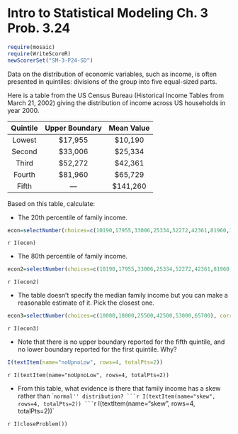 Intro to Statistical Modeling Ch. 3 Prob. 3.24
========================================================
```{r include=FALSE}
require(mosaic)
require(WriteScoreR)
newScorerSet("SM-3-P24-SD")
```
Data on the distribution of economic variables, such as income, is often presented in quintiles: divisions of the group into five equal-sized parts.  

Here is a table from the US Census Bureau (Historical Income Tables from March 21, 2002) giving the distribution of income across US households in year 2000.

Quintile   |   Upper Boundary   |   Mean Value
:-------:|:-------:|:-------:
Lowest | $17,955 | $10,190
Second | $33,006 | $25,334
Third  | $52,272 | $42,361
Fourth | $81,960 | $65,729
Fifth | --- | $141,260



Based on this table, calculate:

* The 20th percentile of family income. 
```{r include=FALSE}
econ=selectNumber(choices=c(10190,17955,33006,25334,52272,42361,81960,141260), correct=c(17955), name="20percent", totalPts=1)
```
  `r I(econ)`

* The 80th percentile of family income.
```{r include=FALSE}
econ2=selectNumber(choices=c(10190,17955,33006,25334,52272,42361,81960,141260), correct=c(81960), name="80percent", totalPts=1)
```
  `r I(econ2)`
  
* The table doesn't specify the median family income but you can
  make a reasonable estimate of it.  Pick the closest one.
```{r include=FALSE}
econ3=selectNumber(choices=c(10000,18000,25500,42500,53000,65700), correct=c(42500), name="medfaminc", totalPts=1)
```
  `r I(econ3)`

* Note that there is no upper boundary reported for the fifth
  quintile, and no lower boundary reported for the first quintile.
  Why?
```{r include=FALSE, eval=FALSE}
I(textItem(name="noUpnoLow", rows=4, totalPts=2))
```
  `r I(textItem(name="noUpnoLow", rows=4, totalPts=2))`
  
* From this table, what evidence is there that family income has a
  skew rather than ``normal'' distribution?
```{r include=FALSE, eval=FALSE}
I(textItem(name="skew", rows=4, totalPts=2))
```
  `r I(textItem(name="skew", rows=4, totalPts=2))`

`r I(closeProblem())`




